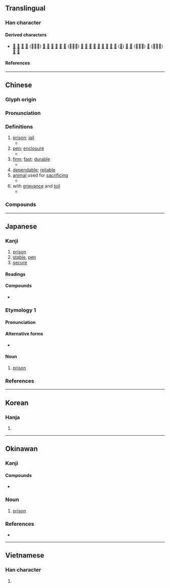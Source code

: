 {{character info/new}}
==Translingual==

===Han character===
{{Han char|rn=93|rad=牛|as=03|sn=7|four=30502|canj=JHQ|ids=⿱宀牛}}

====Derived characters====
* [[𠈭]] [[哰]] [[𢚄]] [[𫰴]] (⿰女牢) [[㟉]] [[𤉍]] [[浶]] [[𢭂]] [[𣒲]] [[𭷡]] (⿰牜牢) [[𣇟]] [[𥒪]] [[𦰤]] [[𥭲]] [[𦕵]] [[䜮]] [[𨦭]] [[𨌚]] [[𪁔]] ([[𩧷]]) [[𤚧]] [[𫳵]] (⿰牢何) [[𬁖]] (⿰星牢) [[𣋀]] [[𡫡]]

====References====
{{Han ref|kx=0698.010|dkj=14031|dj=1110.020|hdz=31802.060|uh=7262}}

----

==Chinese==
{{zh-forms}}

===Glyph origin===
{{Han etym}}

===Pronunciation===
{{zh-pron
|m=láo
|ma=y
|m-s=nao2
|c=lou4
|c-t=
|g=
|j=lau1
|h=pfs=
|mb=
|md=lò̤
|mn=xm,zz:lâu/tiâu/qz:láu/lô/qz:lô͘
|mn_note=lâu - vernacular; tiâu/láu - vernacular (俗); lô/lô͘ - literary
|mn-t=lo5
|w=3lau
|x=lau2
|mc=y
|oc=y
|cat=n,a
}}

===Definitions===
{{zh-hanzi}}

# [[prison]]; [[jail]]
#* {{zh-x|監牢|prison}}
# [[pen]]; [[enclosure]]
#* {{zh-x|亡.羊.補.牢，猶 未 遲 也。|Repairing a sheep '''pen''' only after a sheep is lost is not considered tardy.}}
# [[firm]]; [[fast]]; [[durable]]
#* {{zh-x|牢固|firm; durable}}
# [[dependable]]; [[reliable]]
# [[animal]] used for [[sacrificing]]
#* {{zh-x|太牢|[[animal]] used for [[sacrificing]]}}
# with [[grievance]] and [[toil]]
#* {{zh-x|牢騷|to be discontented}}

===Compounds===
{{zh-der|劫牢|南牢|坐牢|少牢|中牢|久慣牢成|命不牢|大發牢騷|女牢|地牢|夜役軍牢|不牢|太牢|囚牢|套牢|大牢|天牢|堅牢|亡羊補牢|牢醴|牢靠|發牢騷|牢子|打鳳牢龍|牢騷|提牢|牢不可拔|牢眼|牢成|牢頭禁子|牢不可破|牛驥共牢|拖牢洞|牢固|把牢|皋牢|提牢官|當牢節級|牢房|畫地為牢|監牢|押牢|持牢|死囚牢|牢騷滿腹|牢飯|牢頭|牢角底|牢落|牢籠計|牢籠|牢盆|牢牢|牢成久慣|牢定|牢城|牢九|牢穩|滿腹牢騷|滿肚牢騷|牢愁|牢獄之災|牢獄|牢記|抓牢|牢拴|軍牢快手|虎牢關|蒲牢|軍牢|餼牢|顧犬補牢}}

{{zh-cat|Intermediate}}

----

==Japanese==

===Kanji===
{{ja-kanji|rs=牛03}}

# [[prison]]
# [[stable]], [[pen]]
# [[secure]]

====Readings====
{{ja-readings
|goon=ろう<らう
|kanon=ろう<らう
|kun=ひとや-, かた-い
}}

====Compounds====
{{der-top3|Compounds}}
* {{ja-r|牢屋|ろうや}}
{{der-bottom}}

===Etymology 1===
{{ja-kanjitab|ろう|yomi=o}}

====Pronunciation====
{{ja-pron|yomi=o|ろう|acc=1|acc_ref=DJR,NHK}}

====Alternative forms====
* {{ja-l|籠}}

====Noun====
{{ja-noun|ろう|hhira=らう}}

# [[prison]]
#: {{syn|ja|監獄|牢屋|tr1=かんごく|tr2=ろうや}}

===References===
<references/>

{{C|ja|Buildings|Prison|sort=ろう}}

----

==Korean==

===Hanja===
{{ko-hanja|hangeul=[[뢰]], [[뇌]], [[로]], [[노]]|eumhun=|rv=roe, noe, ro, no|mr=roe, noe, ro, no|y=loy, noy, lo, no}}

# {{defn|lang=ko|sort=牛03}}

----

==Okinawan==

===Kanji===
{{head|ryu|Han character|hiragana|るー|romaji|rū}}

====Compounds====
* {{l|ryu|牢屋|tr=るーや, rūya|t=prison}}

===Noun===
{{head|ryu|noun|hiragana|るー|romaji|rū|sort=るう}}

# [[prison]]
#: {{syn|ryu|監獄|牢屋|tr1=かんぐく, kanguku|tr2=るーや, rūya}}

===References===
* {{R:Okinawago Jiten}}

{{C|ryu|Buildings|Prison|sort=るう}}

----

==Vietnamese==

===Han character===
{{vi-readings|rs=牛03|reading=[[lao]], [[lào]], [[sao]], [[sau]]}}

# {{defn|lang=vi|sort=牛03}}

{{cln|vi|Han tu}}